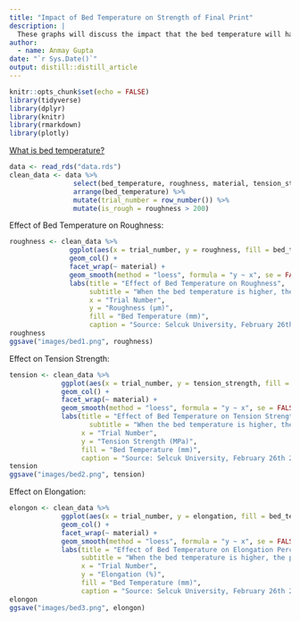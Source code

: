 ```yaml
---
title: "Impact of Bed Temperature on Strength of Final Print"
description: |
  These graphs will discuss the impact that the bed temperature will have on a 3D print.
author:
  - name: Anmay Gupta
date: "`r Sys.Date()`"
output: distill::distill_article
---
```


```r
knitr::opts_chunk$set(echo = FALSE)
library(tidyverse)
library(dplyr)
library(knitr)
library(rmarkdown)
library(plotly)
```

[What is bed temperature?](https://all3dp.com/2/3d-slicer-settings-3d-printer/#temperature)

```r
data <- read_rds("data.rds")
clean_data <- data %>%
                select(bed_temperature, roughness, material, tension_strength, elongation) %>%
                arrange(bed_temperature) %>% 
                mutate(trial_number = row_number()) %>%
                mutate(is_rough = roughness > 200)
```

Effect of Bed Temperature on Roughness:

```r
roughness <- clean_data %>%
               ggplot(aes(x = trial_number, y = roughness, fill = bed_temperature)) +
               geom_col() +
               facet_wrap(~ material) +
               geom_smooth(method = "loess", formula = "y ~ x", se = FALSE) + 
               labs(title = "Effect of Bed Temperature on Roughness",
                    subtitle = "When the bed temperature is higher, the printer is less\nlikely to make mistakes and create a rougher surface.",
                    x = "Trial Number",
                    y = "Roughness (µm)",
                    fill = "Bed Temperature (mm)",
                    caption = "Source: Selcuk University, February 26th 2019")
roughness
ggsave("images/bed1.png", roughness)
```

Effect on Tension Strength:

```r
tension <- clean_data %>%
             ggplot(aes(x = trial_number, y = tension_strength, fill = bed_temperature)) +
             geom_col() +
             facet_wrap(~ material) +
             geom_smooth(method = "loess", formula = "y ~ x", se = FALSE) + 
             labs(title = "Effect of Bed Temperature on Tension Strength",
                    subtitle = "When the bed temperature is higher, the print is less likely to\nsustain a high load.",
                  x = "Trial Number",
                  y = "Tension Strength (MPa)",
                  fill = "Bed Temperature (mm)",
                  caption = "Source: Selcuk University, February 26th 2019")
tension
ggsave("images/bed2.png", tension)
```

Effect on Elongation:

```r
elongon <- clean_data %>%
             ggplot(aes(x = trial_number, y = elongation, fill = bed_temperature)) +
             geom_col() +
             facet_wrap(~ material) +
             geom_smooth(method = "loess", formula = "y ~ x", se = FALSE) + 
             labs(title = "Effect of Bed Temperature on Elongation Percentage",
                  subtitle = "When the bed temperature is higher, the print is less likely to\nelongate and deform.",
                  x = "Trial Number",
                  y = "Elongation (%)",
                  fill = "Bed Temperature (mm)",
                  caption = "Source: Selcuk University, February 26th 2019")
elongon
ggsave("images/bed3.png", elongon)
```


